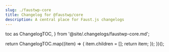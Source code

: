 ```yaml
---
slug: ./faustwp-core
title: Changelog for @faustwp/core
description: A central place for Faust.js changelogs
---
```


  toc as ChangelogTOC,
} from '@site/.changelogs/faustwp-core.md';

<Changelog />

  return ChangelogTOC.map((item) => {
    item.children = [];
    return item;
  });
})();
